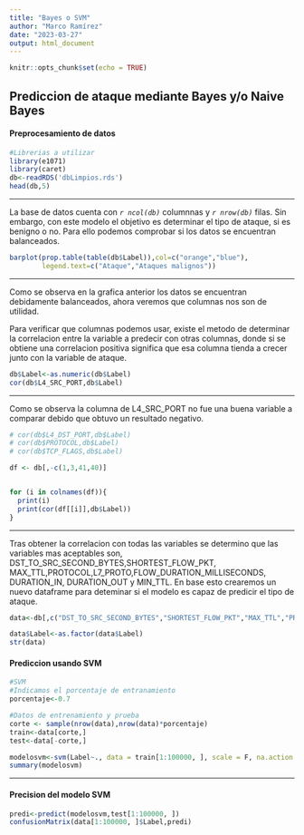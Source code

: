 ```yaml
---
title: "Bayes o SVM"
author: "Marco Ramírez"
date: "2023-03-27"
output: html_document
---
```


```r
knitr::opts_chunk$set(echo = TRUE)
```

## Prediccion de ataque mediante Bayes y/o Naive Bayes

#### Preprocesamiento de datos

```r
#Librerias a utilizar
library(e1071)
library(caret)
db<-readRDS('dbLimpios.rds')
head(db,5)

```
***
La base de datos cuenta con *`r ncol(db)`* columnnas y *`r nrow(db)`* filas. Sin embargo, con este modelo el objetivo es determinar el tipo de ataque, si es benigno o no. Para ello podemos comprobar si los datos se encuentran balanceados. 

```r
barplot(prop.table(table(db$Label)),col=c("orange","blue"),
        legend.text=c("Ataque","Ataques malignos"))
```
***
Como se observa en la grafica anterior los datos se encuentran debidamente balanceados, ahora veremos que columnas nos son de utilidad. 

Para verificar que columnas podemos usar, existe el metodo de determinar la correlacion entre la variable a predecir con otras columnas, donde si se obtiene una correlacion positiva significa que esa columna tienda a crecer junto con la variable de ataque. 
```r
db$Label<-as.numeric(db$Label)
cor(db$L4_SRC_PORT,db$Label)
```
***
Como se observa la columna de L4_SRC_PORT no fue una buena variable a comparar debido que obtuvo un resultado negativo.
```r
# cor(db$L4_DST_PORT,db$Label)
# cor(db$PROTOCOL,db$Label)
# cor(db$TCP_FLAGS,db$Label)

df <- db[,-c(1,3,41,40)]


for (i in colnames(df)){
  print(i)
  print(cor(df[[i]],db$Label))
}
```
***
Tras obtener la correlacion con todas las variables se determino que las variables mas aceptables son, DST_TO_SRC_SECOND_BYTES,SHORTEST_FLOW_PKT, MAX_TTL,PROTOCOL,L7_PROTO,FLOW_DURATION_MILLISECONDS, DURATION_IN, DURATION_OUT y MIN_TTL. En base esto crearemos un nuevo dataframe para deteminar si el modelo es capaz de predicir el tipo de ataque. 

```r
data<-db[,c("DST_TO_SRC_SECOND_BYTES","SHORTEST_FLOW_PKT","MAX_TTL","PROTOCOL","L7_PROTO","FLOW_DURATION_MILLISECONDS","DURATION_IN","DURATION_OUT","MIN_TTL","Label")]

data$Label<-as.factor(data$Label)
str(data)
```
#### Prediccion usando SVM

```r

#SVM
#Indicamos el porcentaje de entranamiento
porcentaje<-0.7

#Datos de entrenamiento y prueba
corte <- sample(nrow(data),nrow(data)*porcentaje)
train<-data[corte,]
test<-data[-corte,]

modelosvm<-svm(Label~., data = train[1:100000, ], scale = F, na.action = na.omit)
summary(modelosvm)

```
***
#### Precision del modelo SVM

```r
predi<-predict(modelosvm,test[1:100000, ])
confusionMatrix(data[1:100000, ]$Label,predi)

```




